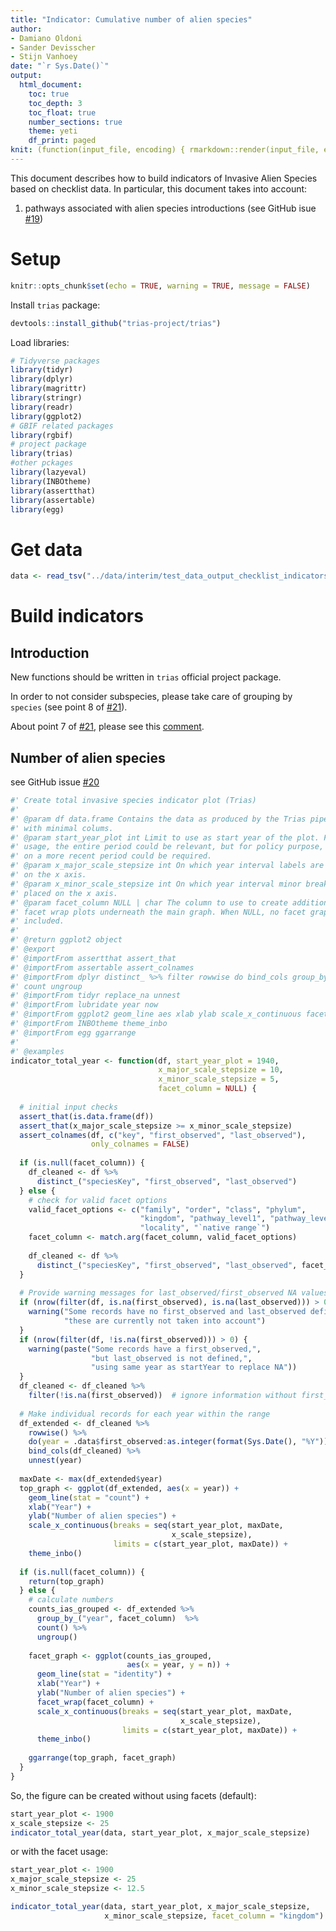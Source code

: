 ```yaml
---
title: "Indicator: Cumulative number of alien species"
author:
- Damiano Oldoni
- Sander Devisscher
- Stijn Vanhoey
date: "`r Sys.Date()`"
output:
  html_document:
    toc: true
    toc_depth: 3
    toc_float: true
    number_sections: true
    theme: yeti
    df_print: paged
knit: (function(input_file, encoding) { rmarkdown::render(input_file, encoding = encoding, output_file = paste0("../docs/",sub(".Rmd", ".html", basename(input_file))))})
---
```


This document describes how to build indicators of Invasive Alien Species based on checklist data. In particular, this document takes into account:

1. pathways associated with alien species introductions (see GitHub isue [#19](https://github.com/trias-project/pipeline/issues/19))

# Setup

```r
knitr::opts_chunk$set(echo = TRUE, warning = TRUE, message = FALSE)
```

Install `trias` package:

```r
devtools::install_github("trias-project/trias")
```

Load libraries:

```r
# Tidyverse packages
library(tidyr)
library(dplyr)
library(magrittr)
library(stringr)
library(readr)
library(ggplot2)
# GBIF related packages
library(rgbif)
# project package
library(trias)
#other pckages
library(lazyeval)
library(INBOtheme)
library(assertthat)
library(assertable)
library(egg)
```

# Get data

```r
data <- read_tsv("../data/interim/test_data_output_checklist_indicators.tsv")

```
# Build indicators

## Introduction

New functions should be written in `trias` official project package.

In order to not consider subspecies, please take care of grouping by `species` (see point 8 of [#21](https://github.com/trias-project/pipeline/issues/21)).

About point 7 of [#21](https://github.com/trias-project/pipeline/issues/21), please see this [comment](https://github.com/trias-project/pipeline/issues/21#issuecomment-381164874).

## Number of alien species

see GitHub issue [#20](https://github.com/trias-project/pipeline/issues/20)

```r
#' Create total invasive species indicator plot (Trias)
#'
#' @param df data.frame Contains the data as produced by the Trias pipeline,
#' with minimal colums.
#' @param start_year_plot int Limit to use as start year of the plot. For scientific
#' usage, the entire period could be relevant, but for policy purpose, focusing
#' on a more recent period could be required.
#' @param x_major_scale_stepsize int On which year interval labels are placed 
#' on the x axis.
#' @param x_minor_scale_stepsize int On which year interval minor breaks are
#' placed on the x axis.
#' @param facet_column NULL | char The column to use to create additional
#' facet wrap plots underneath the main graph. When NULL, no facet graph is
#' included.
#'
#' @return ggplot2 object
#' @export
#' @importFrom assertthat assert_that
#' @importFrom assertable assert_colnames
#' @importFrom dplyr distinct_ %>% filter rowwise do bind_cols group_by_ 
#' count ungroup
#' @importFrom tidyr replace_na unnest
#' @importFrom lubridate year now
#' @importFrom ggplot2 geom_line aes xlab ylab scale_x_continuous facet_wrap
#' @importFrom INBOtheme theme_inbo
#' @importFrom egg ggarrange
#'
#' @examples
indicator_total_year <- function(df, start_year_plot = 1940, 
                                 x_major_scale_stepsize = 10,
                                 x_minor_scale_stepsize = 5,
                                 facet_column = NULL) {
  
  # initial input checks
  assert_that(is.data.frame(df))
  assert_that(x_major_scale_stepsize >= x_minor_scale_stepsize)
  assert_colnames(df, c("key", "first_observed", "last_observed"), 
                  only_colnames = FALSE)
  
  if (is.null(facet_column)) {
    df_cleaned <- df %>%
      distinct_("speciesKey", "first_observed", "last_observed")
  } else {
    # check for valid facet options
    valid_facet_options <- c("family", "order", "class", "phylum", 
                             "kingdom", "pathway_level1", "pathway_level2",
                             "locality", "`native range`")
    facet_column <- match.arg(facet_column, valid_facet_options) 
    
    df_cleaned <- df %>%
      distinct_("speciesKey", "first_observed", "last_observed", facet_column)
  }
  
  # Provide warning messages for last_observed/first_observed NA values
  if (nrow(filter(df, is.na(first_observed), is.na(last_observed))) > 0) {
    warning("Some records have no first_observed and last_observed defined, ",
            "these are currently not taken into account")
  }        
  if (nrow(filter(df, !is.na(first_observed))) > 0) {
    warning(paste("Some records have a first_observed,",
                  "but last_observed is not defined,",
                  "using same year as startYear to replace NA"))
  }
  df_cleaned <- df_cleaned %>%
    filter(!is.na(first_observed))  # ignore information without first_observed
    
  # Make individual records for each year within the range    
  df_extended <- df_cleaned %>%
    rowwise() %>%
    do(year = .data$first_observed:as.integer(format(Sys.Date(), "%Y"))) %>%
    bind_cols(df_cleaned) %>% 
    unnest(year)
  
  maxDate <- max(df_extended$year)
  top_graph <- ggplot(df_extended, aes(x = year)) +
    geom_line(stat = "count") +
    xlab("Year") +
    ylab("Number of alien species") +
    scale_x_continuous(breaks = seq(start_year_plot, maxDate, 
                                    x_scale_stepsize),
                       limits = c(start_year_plot, maxDate)) +
    theme_inbo()
  
  if (is.null(facet_column)) {
    return(top_graph)
  } else {
    # calculate numbers
    counts_ias_grouped <- df_extended %>%
      group_by_("year", facet_column)  %>%
      count() %>%
      ungroup()
    
    facet_graph <- ggplot(counts_ias_grouped, 
                          aes(x = year, y = n)) + 
      geom_line(stat = "identity") +
      xlab("Year") +
      ylab("Number of alien species") +
      facet_wrap(facet_column) + 
      scale_x_continuous(breaks = seq(start_year_plot, maxDate, 
                                      x_scale_stepsize),
                         limits = c(start_year_plot, maxDate)) +
      theme_inbo()
    
    ggarrange(top_graph, facet_graph)
  }
}
```

So, the figure can be created without using facets (default):

```r
start_year_plot <- 1900
x_scale_stepsize <- 25
indicator_total_year(data, start_year_plot, x_major_scale_stepsize)
```

or with the facet usage:

```r
start_year_plot <- 1900
x_major_scale_stepsize <- 25
x_minor_scale_stepsize <- 12.5

indicator_total_year(data, start_year_plot, x_major_scale_stepsize, 
                     x_minor_scale_stepsize, facet_column = "kingdom")
```
